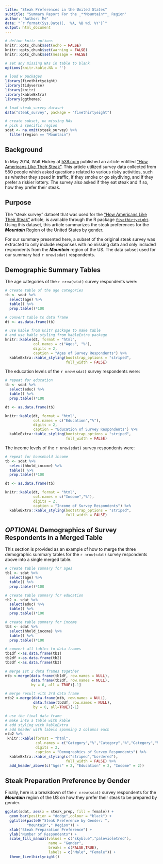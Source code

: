 ```yaml
---
title: "Steak Preferences in the United States"
subtitle: "Summary Report For the _**Mountain**_ Region"
author: "Author: Me"
date: "`r format(Sys.Date(), '%A, %B %d, %Y')`"
output: html_document
---
```


```r
# define knitr options
knitr::opts_chunk$set(echo = FALSE)
knitr::opts_chunk$set(warning = FALSE)
knitr::opts_chunk$set(message = FALSE)

# set any missing NAs in table to blank
options(knitr.kable.NA = '')

# load R packages
library(fivethirtyeight)
library(tidyverse)
library(knitr)
library(kableExtra)
library(ggthemes)

# load steak_survey dataset
data("steak_survey", package = "fivethirtyeight")

# create subset, no missing NAs
# pick a specific region
sdat <- na.omit(steak_survey) %>%
  filter(region == "Mountain")

```

## Background

In May 2014, Walt Hickey at
[538.com](http://fivethirtyeight.com/) published an
article entitled
["How Americans Like Their Steak"](https://fivethirtyeight.com/features/how-americans-like-their-steak/). This article utilized survey data collected from 550 people which asked questions related to various risky activities, such as whether they speed in traffic, if they smoke or go skydiving, and if they prefer a riskier lottery. The survey also asked if they eat steak and if so, how they prefer their steak.


## Purpose

The "steak survey" dataset that was used for the ["How
Americans Like Their
Steak"](https://fivethirtyeight.com/features/how-americans-like-their-steak/) article, is available through
the R package [`fivethirtyeight`](https://cran.r-
project.org/web/packages/fivethirtyeight/index.html).
Using this dataset, this article summarizes the steak
preferences for the _**Mountain**_ Region of the
United States by gender.

For our summary presented here, a subset of the original steak survey was extracted to only include responses with no missing data and only included respondents from the _**Mountain**_ region of the US. The data subset used for our summary had `r nrow(sdat)` respondents.


## Demographic Summary Tables

The age categories of the `r nrow(sdat)` survey
respondents were:

```r
# create table of the age categories
tb <- sdat %>%
  select(age) %>%
  table() %>%
  prop.table()*100

# convert table to data frame
dt <- as.data.frame(tb)

# use kable from knitr package to make table
# and use kable styling from kableExtra package
knitr::kable(dt, format = "html",
             col.names = c("Ages", "%"),
             digits = 2,
             caption = "Ages of Survey Respondents") %>%
  kableExtra::kable_styling(bootstrap_options = "striped",
                            full_width = FALSE)
```


The education levels of the `r nrow(sdat)` survey respondents were:

```r
# repeat for education
tb <- sdat %>% 
  select(educ) %>%
  table() %>%
  prop.table()*100

dt <- as.data.frame(tb)

knitr::kable(dt, format = "html",
             col.names = c("Education","%"),
             digits = 2,
             caption = "Education of Survey Respondents") %>%
  kableExtra::kable_styling(bootstrap_options = "striped",
                            full_width = FALSE)
```


The income levels of the `r nrow(sdat)` survey respondents were:

```r
# repeat for household income
tb <- sdat %>% 
  select(hhold_income) %>%
  table() %>%
  prop.table()*100

dt <- as.data.frame(tb)

knitr::kable(dt, format = "html",
             col.names = c("Income","%"),
             digits = 2,
             caption = "Income of Survey Respondents") %>%
  kableExtra::kable_styling(bootstrap_options = "striped",
                            full_width = FALSE)
```


## _OPTIONAL_ Demographics of Survey Respondents in a Merged Table

This section is provided as an example of how to merge the three demographic summary tables for the `r nrow(sdat)` survey respondents above into a single merged table.

```r
# create table summary for ages
tb1 <- sdat %>% 
  select(age) %>%
  table() %>%
  prop.table()*100

# create table summary for education
tb2 <- sdat %>% 
  select(educ) %>%
  table() %>%
  prop.table()*100

# create table summary for income
tb3 <- sdat %>% 
  select(hhold_income) %>%
  table() %>%
  prop.table()*100

# convert all tables to data frames
tb1df <-as.data.frame(tb1) 
tb2df <-as.data.frame(tb2)
tb3df <-as.data.frame(tb3)

# merge 1st 2 data frames together
mtb <-merge(data.frame(tb1df, row.names = NULL),
            data.frame(tb2df, row.names = NULL),
            by = 0, all = TRUE)[-1]

# merge result with 3rd data frame
mtb2 <-merge(data.frame(mtb, row.names = NULL),
             data.frame(tb3df, row.names = NULL),
             by = 0, all=TRUE)[-1]

# use the final data frame
# make into a table with kable
# add styling with kableExtra
# add header with labels spanning 2 columns each
mtb2 %>%
 knitr::kable(format = "html",
              col.names = c("Category","%","Category","%","Category","%"),
              digits = 2,
              caption = "Demographics of Survey Respondents") %>%
  kableExtra::kable_styling(c("striped","bordered"),
                            full_width = FALSE) %>%
  add_header_above(c("Ages" = 2, "Education" = 2, "Income" = 2))
```


## Steak Preparation Preference by Gender

Finally, here is a breakdown of the `r nrow(sdat)` survey respondents for the _**Mountain**_ region of the US on how they prefer their steak to be prepared by gender.

```r
ggplot(sdat, aes(x = steak_prep, fill = female)) +
  geom_bar(position = "dodge",colour = "black") +
  ggtitle(paste0("Steak Preference by Gender: ",
          "Mountain"," Region")) +
  xlab("Steak Preparation Preference") +
  ylab("Number of Respondents") +
  scale_fill_manual(values = c("skyblue","palevioletred"),
                    name = "Gender",
                    breaks = c(FALSE,TRUE),
                    labels = c("Male", "Female")) +
  theme_fivethirtyeight()
```
